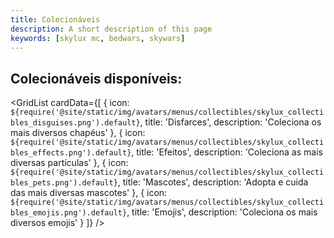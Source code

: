 ```yaml
---
title: Colecionáveis
description: A short description of this page
keywords: [skylux mc, bedwars, skywars]
---
```



## Colecionáveis disponíveis:

<GridList
  cardData={[
    {
      icon: `${require('@site/static/img/avatars/menus/collectibles/skylux_collectibles_disguises.png').default}`,
      title: 'Disfarces',
      description: 'Coleciona os mais diversos chapéus'
    },
    {
      icon: `${require('@site/static/img/avatars/menus/collectibles/skylux_collectibles_effects.png').default}`,
      title: 'Efeitos',
      description: 'Coleciona as mais diversas partículas'
    },
    {
      icon: `${require('@site/static/img/avatars/menus/collectibles/skylux_collectibles_pets.png').default}`,
      title: 'Mascotes',
      description: 'Adopta e cuida das mais diversas mascotes'
    },
    {
      icon: `${require('@site/static/img/avatars/menus/collectibles/skylux_collectibles_emojis.png').default}`,
      title: 'Emojis',
      description: 'Coleciona os mais diversos emojis'
    }
  ]}
/>